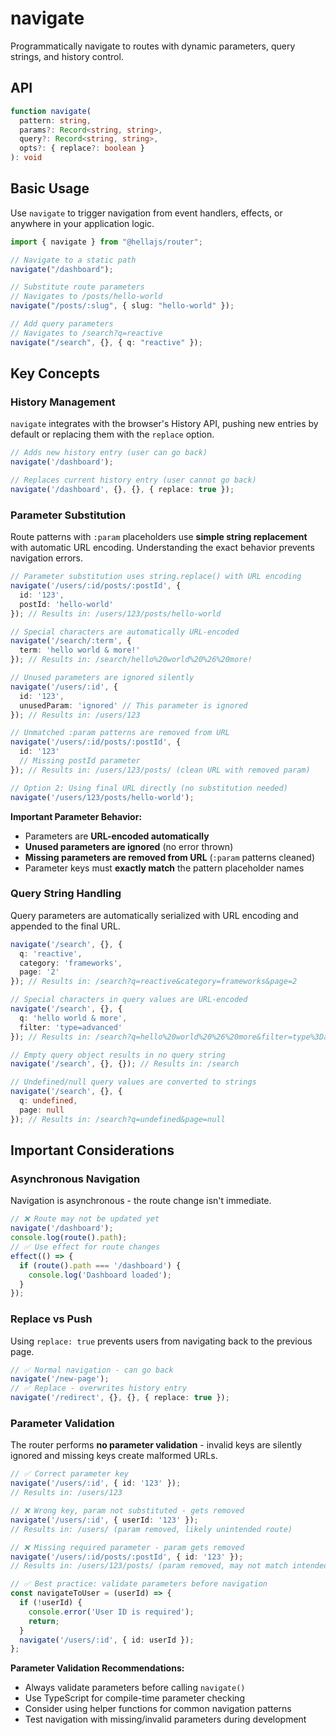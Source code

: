 # navigate

Programmatically navigate to routes with dynamic parameters, query strings, and history control.

## API

```typescript
function navigate(
  pattern: string,
  params?: Record<string, string>,
  query?: Record<string, string>,
  opts?: { replace?: boolean }
): void
```

## Basic Usage

Use `navigate` to trigger navigation from event handlers, effects, or anywhere in your application logic.

```typescript
import { navigate } from "@hellajs/router";

// Navigate to a static path
navigate("/dashboard");

// Substitute route parameters
// Navigates to /posts/hello-world
navigate("/posts/:slug", { slug: "hello-world" });

// Add query parameters
// Navigates to /search?q=reactive
navigate("/search", {}, { q: "reactive" });
```

## Key Concepts

### History Management

`navigate` integrates with the browser's History API, pushing new entries by default or replacing them with the `replace` option.

```typescript
// Adds new history entry (user can go back)
navigate('/dashboard');

// Replaces current history entry (user cannot go back)
navigate('/dashboard', {}, {}, { replace: true });
```

### Parameter Substitution

Route patterns with `:param` placeholders use **simple string replacement** with automatic URL encoding. Understanding the exact behavior prevents navigation errors.

```typescript
// Parameter substitution uses string.replace() with URL encoding
navigate('/users/:id/posts/:postId', {
  id: '123',
  postId: 'hello-world'
}); // Results in: /users/123/posts/hello-world

// Special characters are automatically URL-encoded
navigate('/search/:term', {
  term: 'hello world & more!'
}); // Results in: /search/hello%20world%20%26%20more!

// Unused parameters are ignored silently
navigate('/users/:id', {
  id: '123',
  unusedParam: 'ignored' // This parameter is ignored
}); // Results in: /users/123

// Unmatched :param patterns are removed from URL
navigate('/users/:id/posts/:postId', {
  id: '123'
  // Missing postId parameter
}); // Results in: /users/123/posts/ (clean URL with removed param)

// Option 2: Using final URL directly (no substitution needed)
navigate('/users/123/posts/hello-world');
```

**Important Parameter Behavior:**
- Parameters are **URL-encoded automatically**
- **Unused parameters are ignored** (no error thrown)
- **Missing parameters are removed from URL** (`:param` patterns cleaned)
- Parameter keys must **exactly match** the pattern placeholder names

### Query String Handling

Query parameters are automatically serialized with URL encoding and appended to the final URL.

```typescript
navigate('/search', {}, { 
  q: 'reactive', 
  category: 'frameworks',
  page: '2' 
}); // Results in: /search?q=reactive&category=frameworks&page=2

// Special characters in query values are URL-encoded
navigate('/search', {}, {
  q: 'hello world & more',
  filter: 'type=advanced'
}); // Results in: /search?q=hello%20world%20%26%20more&filter=type%3Dadvanced

// Empty query object results in no query string
navigate('/search', {}, {}); // Results in: /search

// Undefined/null query values are converted to strings
navigate('/search', {}, {
  q: undefined,
  page: null
}); // Results in: /search?q=undefined&page=null
```

## Important Considerations

### Asynchronous Navigation

Navigation is asynchronous - the route change isn't immediate.

```typescript
// ❌ Route may not be updated yet
navigate('/dashboard');
console.log(route().path);
// ✅ Use effect for route changes
effect(() => {
  if (route().path === '/dashboard') {
    console.log('Dashboard loaded');
  }
});
```

### Replace vs Push

Using `replace: true` prevents users from navigating back to the previous page.

```typescript
// ✅ Normal navigation - can go back
navigate('/new-page');
// ✅ Replace - overwrites history entry
navigate('/redirect', {}, {}, { replace: true });
```

### Parameter Validation

The router performs **no parameter validation** - invalid keys are silently ignored and missing keys create malformed URLs.

```typescript
// ✅ Correct parameter key
navigate('/users/:id', { id: '123' });
// Results in: /users/123

// ❌ Wrong key, param not substituted - gets removed
navigate('/users/:id', { userId: '123' });
// Results in: /users/ (param removed, likely unintended route)

// ❌ Missing required parameter - param gets removed
navigate('/users/:id/posts/:postId', { id: '123' });
// Results in: /users/123/posts/ (param removed, may not match intended route)

// ✅ Best practice: validate parameters before navigation
const navigateToUser = (userId) => {
  if (!userId) {
    console.error('User ID is required');
    return;
  }
  navigate('/users/:id', { id: userId });
};
```

**Parameter Validation Recommendations:**
- Always validate parameters before calling `navigate()`
- Use TypeScript for compile-time parameter checking
- Consider using helper functions for common navigation patterns
- Test navigation with missing/invalid parameters during development